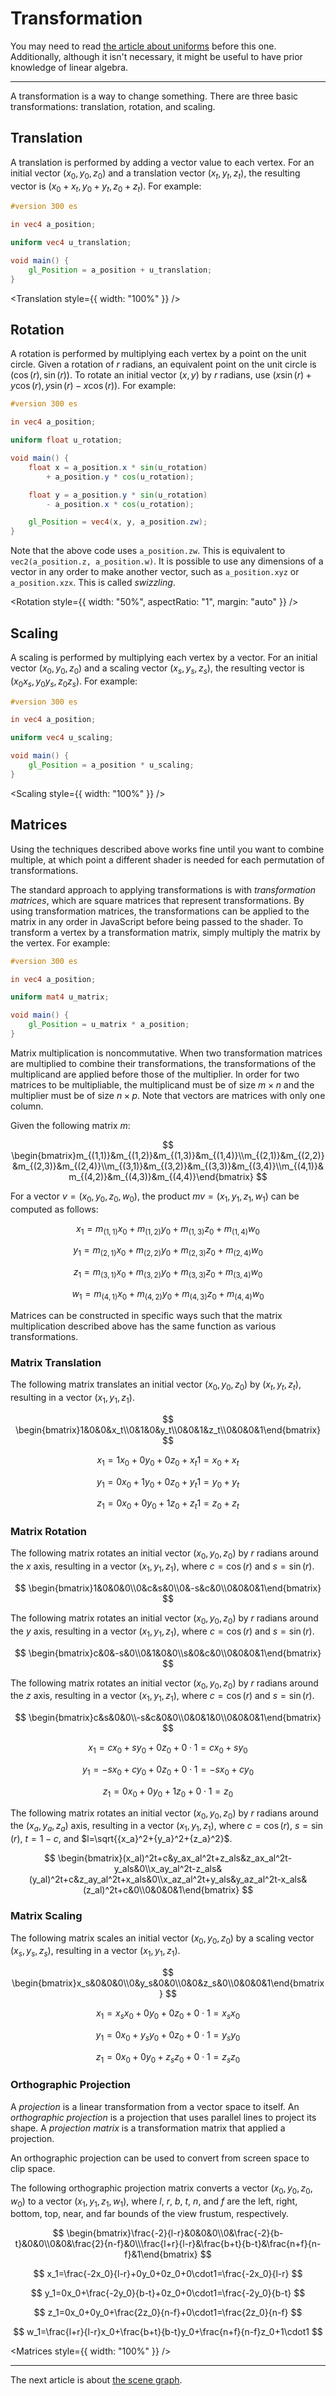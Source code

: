 # Transformation

You may need to read [the article about uniforms](/a/webgl/uniforms) before this one. Additionally,
although it isn't necessary, it might be useful to have prior knowledge of linear algebra.

---

A transformation is a way to change something. There are three basic transformations: translation,
rotation, and scaling.

## Translation

A translation is performed by adding a vector value to each vertex. For an initial vector $(x_0,y_0,z_0)$
and a translation vector $(x_t,y_t,z_t)$, the resulting vector is $(x_0+x_t,y_0+y_t,z_0+z_t)$. For example:

```glsl
#version 300 es

in vec4 a_position;

uniform vec4 u_translation;

void main() {
	gl_Position = a_position + u_translation;
}
```


<Translation style={{ width: "100%" }} />

## Rotation

A rotation is performed by multiplying each vertex by a point on the unit circle. Given a rotation of
$r$ radians, an equivalent point on the unit circle is $(\cos(r),\sin(r))$. To rotate an initial vector
$(x,y)$ by $r$ radians, use $(x\sin(r)+y\cos(r),y\sin(r)-x\cos(r))$. For example:

```glsl
#version 300 es

in vec4 a_position;

uniform float u_rotation;

void main() {
	float x = a_position.x * sin(u_rotation)
		+ a_position.y * cos(u_rotation);

	float y = a_position.y * sin(u_rotation)
		- a_position.x * cos(u_rotation);

	gl_Position = vec4(x, y, a_position.zw);
}
```

Note that the above code uses `a_position.zw`. This is equivalent to `vec2(a_position.z, a_position.w)`.
It is possible to use any dimensions of a vector in any order to make another vector, such as `a_position.xyz`
or `a_position.xzx`. This is called _swizzling_.


<Rotation style={{ width: "50%", aspectRatio: "1", margin: "auto" }} />

## Scaling

A scaling is performed by multiplying each vertex by a vector. For an initial vector $(x_0,y_0,z_0)$
and a scaling vector $(x_s,y_s,z_s)$, the resulting vector is $(x_0x_s,y_0y_s,z_0z_s)$. For example:

```glsl
#version 300 es

in vec4 a_position;

uniform vec4 u_scaling;

void main() {
	gl_Position = a_position * u_scaling;
}
```


<Scaling style={{ width: "100%" }} />

## Matrices

Using the techniques described above works fine until you want to combine multiple, at which point a
different shader is needed for each permutation of transformations.

The standard approach to applying transformations is with _transformation matrices_, which are square
matrices that represent transformations. By using transformation matrices, the transformations can be
applied to the matrix in any order in JavaScript before being passed to the shader. To transform a
vertex by a transformation matrix, simply multiply the matrix by the vertex. For example:

```glsl
#version 300 es

in vec4 a_position;

uniform mat4 u_matrix;

void main() {
	gl_Position = u_matrix * a_position;
}
```

Matrix multiplication is noncommutative. When two transformation matrices are multiplied to combine
their transformations, the transformations of the multiplicand are applied before those of the multiplier.
In order for two matrices to be multipliable, the multiplicand must be of size $m\times{n}$ and the multiplier
must be of size $n\times{p}$. Note that vectors are matrices with only one column.

Given the following matrix $m$:

$$
\begin{bmatrix}m_{(1,1)}&m_{(1,2)}&m_{(1,3)}&m_{(1,4)}\\m_{(2,1)}&m_{(2,2)}&m_{(2,3)}&m_{(2,4)}\\m_{(3,1)}&m_{(3,2)}&m_{(3,3)}&m_{(3,4)}\\m_{(4,1)}&m_{(4,2)}&m_{(4,3)}&m_{(4,4)}\end{bmatrix}
$$

For a vector $v=(x_0,y_0,z_0,w_0)$, the product $mv=(x_1,y_1,z_1,w_1)$ can be computed as follows:

$$
x_1=m_{(1,1)}x_0+m_{(1,2)}y_0+m_{(1,3)}z_0+m_{(1,4)}w_0
$$

$$
y_1=m_{(2,1)}x_0+m_{(2,2)}y_0+m_{(2,3)}z_0+m_{(2,4)}w_0
$$

$$
z_1=m_{(3,1)}x_0+m_{(3,2)}y_0+m_{(3,3)}z_0+m_{(3,4)}w_0
$$

$$
w_1=m_{(4,1)}x_0+m_{(4,2)}y_0+m_{(4,3)}z_0+m_{(4,4)}w_0
$$

Matrices can be constructed in specific ways such that the matrix multiplication described above
has the same function as various transformations.

### Matrix Translation

The following matrix translates an initial vector $(x_0,y_0,z_0)$ by $(x_t,y_t,z_t)$, resulting in
a vector $(x_1,y_1,z_1)$.

$$
\begin{bmatrix}1&0&0&x_t\\0&1&0&y_t\\0&0&1&z_t\\0&0&0&1\end{bmatrix}
$$

$$
x_1=1x_0+0y_0+0z_0+x_t1=x_0+x_t
$$

$$
y_1=0x_0+1y_0+0z_0+y_t1=y_0+y_t
$$

$$
z_1=0x_0+0y_0+1z_0+z_t1=z_0+z_t
$$

### Matrix Rotation

The following matrix rotates an initial vector $(x_0,y_0,z_0)$ by $r$ radians around the $x$ axis,
resulting in a vector $(x_1,y_1,z_1)$, where $c=\cos(r)$ and $s=\sin(r)$.

$$
\begin{bmatrix}1&0&0&0\\0&c&s&0\\0&-s&c&0\\0&0&0&1\end{bmatrix}
$$

The following matrix rotates an initial vector $(x_0,y_0,z_0)$ by $r$ radians around the $y$ axis,
resulting in a vector $(x_1,y_1,z_1)$, where $c=\cos(r)$ and $s=\sin(r)$.

$$
\begin{bmatrix}c&0&-s&0\\0&1&0&0\\s&0&c&0\\0&0&0&1\end{bmatrix}
$$

The following matrix rotates an initial vector $(x_0,y_0,z_0)$ by $r$ radians around the $z$ axis,
resulting in a vector $(x_1,y_1,z_1)$, where $c=\cos(r)$ and $s=\sin(r)$.

$$
\begin{bmatrix}c&s&0&0\\-s&c&0&0\\0&0&1&0\\0&0&0&1\end{bmatrix}
$$

$$
x_1=cx_0+sy_0+0z_0+0\cdot1=cx_0+sy_0
$$

$$
y_1=-sx_0+cy_0+0z_0+0\cdot1=-sx_0+cy_0
$$

$$
z_1=0x_0+0y_0+1z_0+0\cdot1=z_0
$$

The following matrix rotates an initial vector $(x_0,y_0,z_0)$ by $r$ radians around the $(x_a,y_a,z_a)$ axis,
resulting in a vector $(x_1,y_1,z_1)$, where $c=\cos(r)$, $s=\sin(r)$, $t=1-c$, and $l=\sqrt{{x_a}^2+{y_a}^2+{z_a}^2}$.

$$
\begin{bmatrix}(x_al)^2t+c&y_ax_al^2t+z_als&z_ax_al^2t-y_als&0\\x_ay_al^2t-z_als&(y_al)^2t+c&z_ay_al^2t+x_als&0\\x_az_al^2t+y_als&y_az_al^2t-x_als&(z_al)^2t+c&0\\0&0&0&1\end{bmatrix}
$$

### Matrix Scaling

The following matrix scales an initial vector $(x_0,y_0,z_0)$ by a scaling vector $(x_s,y_s,z_s)$,
resulting in a vector $(x_1,y_1,z_1)$.

$$
\begin{bmatrix}x_s&0&0&0\\0&y_s&0&0\\0&0&z_s&0\\0&0&0&1\end{bmatrix}
$$

$$
x_1=x_sx_0+0y_0+0z_0+0\cdot1=x_sx_0
$$

$$
y_1=0x_0+y_sy_0+0z_0+0\cdot1=y_sy_0
$$

$$
z_1=0x_0+0y_0+z_sz_0+0\cdot1=z_sz_0
$$

### Orthographic Projection

A _projection_ is a linear transformation from a vector space to itself. An _orthographic projection_
is a projection that uses parallel lines to project its shape. A _projection matrix_ is a
transformation matrix that applied a projection.

An orthographic projection can be used to convert from screen space to clip space.

The following orthographic projection matrix converts a vector $(x_0,y_0,z_0,w_0)$ to a vector
$(x_1,y_1,z_1,w_1)$, where $l$, $r$, $b$, $t$, $n$, and $f$ are the left, right, bottom, top, near,
and far bounds of the view frustum, respectively.

$$
\begin{bmatrix}\frac{-2}{l-r}&0&0&0\\0&\frac{-2}{b-t}&0&0\\0&0&\frac{2}{n-f}&0\\\frac{l+r}{l-r}&\frac{b+t}{b-t}&\frac{n+f}{n-f}&1\end{bmatrix}
$$

$$
x_1=\frac{-2x_0}{l-r}+0y_0+0z_0+0\cdot1=\frac{-2x_0}{l-r}
$$

$$
y_1=0x_0+\frac{-2y_0}{b-t}+0z_0+0\cdot1=\frac{-2y_0}{b-t}
$$

$$
z_1=0x_0+0y_0+\frac{2z_0}{n-f}+0\cdot1=\frac{2z_0}{n-f}
$$

$$
w_1=\frac{l+r}{l-r}x_0+\frac{b+t}{b-t}y_0+\frac{n+f}{n-f}z_0+1\cdot1
$$


<Matrices style={{ width: "100%" }} />

---

The next article is about [the scene graph](/a/webgl/scene-graph).
